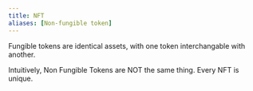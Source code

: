 ```yaml
---
title: NFT
aliases: [Non-fungible token]
---
```


Fungible tokens are identical assets, with one token interchangable with another.

Intuitively, Non Fungible Tokens are NOT the same thing. Every NFT is unique.
